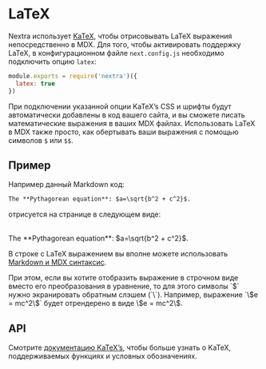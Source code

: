 # LaTeX

Nextra использует [KaTeX](https://katex.org/), чтобы отрисовывать LaTeX выражения непосредственно в MDX.
Для того, чтобы активировать поддержку LaTeX, в конфигурационном файле `next.config.js` необходимо подключить опцию `latex`:

```js filename="next.config.js"
module.exports = require('nextra')({
  latex: true
})
```

При подключении указанной опции KaTeX’s CSS и шрифты будут автоматически добавлены в код вашего сайта, и вы сможете писать математические выражения в ваших MDX файлах. Использовать LaTeX в MDX также просто, как обертывать ваши выражения с помощью символов `$` или `$$`.

## Пример

Например данный Markdown код:

```md filename="page.mdx"
The **Pythagorean equation**: $a=\sqrt{b^2 + c^2}$.
```

отрисуется на странице в следующем виде:

<br />
<div className="mt-6 rounded-xl border border-gray-200 p-4 dark:border-gray-900">
  The **Pythagorean equation**: $a=\sqrt{b^2 + c^2}$.
</div>

В строке с LaTeX выражением вы вполне можете использовать [Markdown и MDX синтаксис](../markdown).


<Callout>
  При этом, если вы хотите отобразить выражение в строчном виде вместо его преобразования в уравнение, то для этого символы `$` нужно экранировать обратным слэшем (`\`). Например, выражение `\$e = mc^2\$` будет отрендерено в виде \$e = mc^2\$.
</Callout>

## API

Смотрите [документацию KaTeX’s](https://katex.org/docs/supported.html), чтобы больше узнать о KaTeX, поддерживаемых функциях и условных обозначениях.
